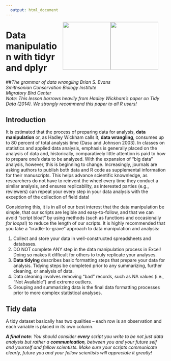 ```yaml
---
  output: html_document
---
```

  
  <img style="float:right;padding-right:25px;border:none" src="https://upload.wikimedia.org/wikipedia/en/thumb/e/e3/GMU_logo.svg/1280px-GMU_logo.svg.png" height="150px" width = "150px"/>
  
  <img align = "right" src="https://upload.wikimedia.org/wikipedia/en/6/6a/Smithsonian_Conservation_Biology_Institute_logo.png" height="150px" width = "150px"/>
  
# Data manipulation with tidyr and dplyr
##_The grammar of data wrangling_
_Brian S. Evans  
Smithsonian Conservation Biology Institute  
Migratory Bird Center_    
_Note: This lesson borrows heavily from Hadley Wickham's paper on Tidy Data (2014). We strongly recommend this paper to all R users!_

## Introduction

  It is estimated that the process of preparing data for analysis, **data manipulation** or, as Hadley Wickham calls it, **data wrangling**, consumes up to 80 percent of total analysis time (Dasu and Johnson 2003).  In classes on statistics and applied data analysis, emphasis is generally placed on the analysis of data and, historically, comparatively little attention is paid to how to prepare one's data to be analyzed. With the expansion of "big data" analysis, however, this is beginning to change. Increasingly, journals are asking authors to publish both data and R code as supplemental information for their manuscripts. This helps advance scientific knownledge, as researchers do not have to reinvent the wheel every time they conduct a similar analysis, and ensures replicability, as interested parties (e.g., reviewers) can repeat your every step in your data analysis with the exception of the collection of field data! 

Considering this, it is in all of our best interest that the data manipulation be simple, that our scripts are legible and easy-to-follow, and that we can avoid "script bloat" by using methods (such as functions and occasionally _for loops_!) to reduce the length of our scripts. It is highly recommended that you take a "cradle-to-grave" approach to data manipulation and analysis:

1) Collect and store your data in well-constructed spreadsheets and databases. 
2) DO NOT complete ANY step in the data manipulation process in Excel! Doing so makes it difficult for others to truly replicate your analyses.
3) **Data tidying** describes basic formatting steps that prepare your data for analysis. Tidying steps be completed prior to any summarizing, further cleaning, or analysis of data.
4) Data cleaning involves removing "bad" records, such as NA values (i.e., "Not Available") and extreme outliers. 
5) Grouping and summarizing data is the final data formatting processes prior to more complex statistical analyses.


## Tidy data

A tidy dataset basically has two qualities -- each row is an observation  and each variable is placed in its own column.

_**A final note**: You should consider **every** script you write to be not just data analysis but rather a **communication**, between you and your future self and yourself and fellow scientists. Make sure your scripts communicate clearly, future you and your fellow scientists will appreciate it greatly!_
